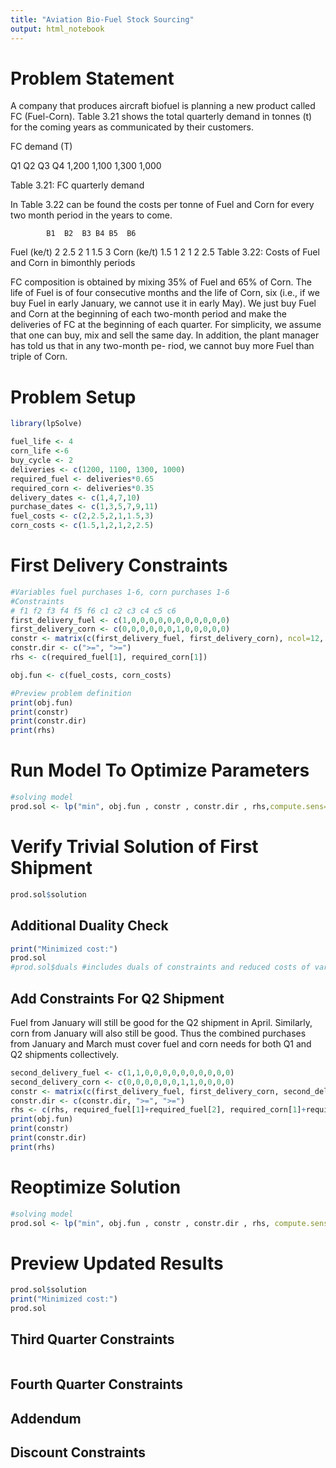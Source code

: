```yaml
---
title: "Aviation Bio-Fuel Stock Sourcing"
output: html_notebook
---
```


# Problem Statement

A company that produces aircraft biofuel is planning a new product
called FC (Fuel-Corn). Table 3.21 shows the total quarterly demand in
tonnes (t) for the coming years as communicated by their customers.

FC demand (T)

Q1        Q2        Q3        Q4
1,200     1,100     1,300     1,000

Table 3.21: FC quarterly demand


In Table 3.22 can be found the costs per tonne of Fuel and Corn for
every two month period in the years to come.

            B1  B2  B3 B4 B5  B6
Fuel (ke/t) 2   2.5 2  1  1.5 3
Corn (ke/t) 1.5 1   2  1  2   2.5
Table 3.22: Costs of Fuel and Corn in bimonthly periods


FC composition is obtained by mixing 35% of Fuel and 65% of Corn.
The life of Fuel is of four consecutive months and the life of Corn, six
(i.e., if we buy Fuel in early January, we cannot use it in early May).
We just buy Fuel and Corn at the beginning of each two-month period
and make the deliveries of FC at the beginning of each quarter. For
simplicity, we assume that one can buy, mix and sell the same day.
In addition, the plant manager has told us that in any two-month pe-
riod, we cannot buy more Fuel than triple of Corn.

# Problem Setup
```r
library(lpSolve)

fuel_life <- 4
corn_life <-6
buy_cycle <- 2
deliveries <- c(1200, 1100, 1300, 1000)
required_fuel <- deliveries*0.65
required_corn <- deliveries*0.35
delivery_dates <- c(1,4,7,10)
purchase_dates <- c(1,3,5,7,9,11)
fuel_costs <- c(2,2.5,2,1,1.5,3)
corn_costs <- c(1.5,1,2,1,2,2.5)
```

# First Delivery Constraints
```r
#Variables fuel purchases 1-6, corn purchases 1-6
#Constraints
# f1 f2 f3 f4 f5 f6 c1 c2 c3 c4 c5 c6
first_delivery_fuel <- c(1,0,0,0,0,0,0,0,0,0,0,0)
first_delivery_corn <- c(0,0,0,0,0,0,1,0,0,0,0,0)
constr <- matrix(c(first_delivery_fuel, first_delivery_corn), ncol=12, byrow=TRUE)
constr.dir <- c(">=", ">=")
rhs <- c(required_fuel[1], required_corn[1])

obj.fun <- c(fuel_costs, corn_costs)

#Preview problem definition
print(obj.fun)
print(constr)
print(constr.dir)
print(rhs)
```

# Run Model To Optimize Parameters
```r
#solving model
prod.sol <- lp("min", obj.fun , constr , constr.dir , rhs,compute.sens=TRUE)
```

# Verify Trivial Solution of First Shipment
```r
prod.sol$solution
```

## Additional Duality Check
```r
print("Minimized cost:")
prod.sol
#prod.sol$duals #includes duals of constraints and reduced costs of variables
```

## Add Constraints For Q2 Shipment
Fuel from January will still be good for the Q2 shipment in April. Similarly, corn from January will also still be good. Thus the combined purchases from January and March must cover fuel and corn needs for both Q1 and Q2 shipments collectively.
```r
second_delivery_fuel <- c(1,1,0,0,0,0,0,0,0,0,0,0) 
second_delivery_corn <- c(0,0,0,0,0,0,1,1,0,0,0,0)
constr <- matrix(c(first_delivery_fuel, first_delivery_corn, second_delivery_fuel, second_delivery_corn), ncol=12, byrow=TRUE)
constr.dir <- c(constr.dir, ">=", ">=")
rhs <- c(rhs, required_fuel[1]+required_fuel[2], required_corn[1]+required_corn[2])
print(obj.fun)
print(constr)
print(constr.dir)
print(rhs)
```

# Reoptimize Solution
```r
#solving model
prod.sol <- lp("min", obj.fun , constr , constr.dir , rhs, compute.sens=TRUE)
```

# Preview Updated Results
```r
prod.sol$solution
print("Minimized cost:")
prod.sol
```

## Third Quarter Constraints

```r

```

## Fourth Quarter Constraints


## Addendum

## Discount Constraints
